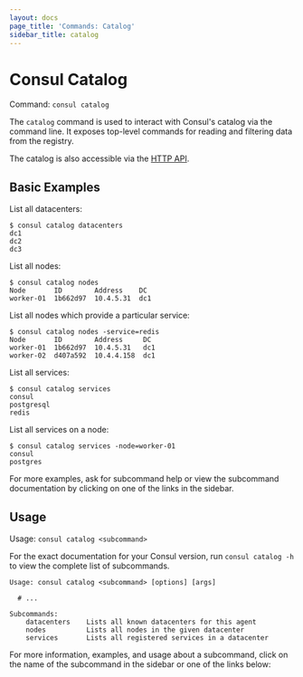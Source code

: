 ```yaml
---
layout: docs
page_title: 'Commands: Catalog'
sidebar_title: catalog
---
```


# Consul Catalog

Command: `consul catalog`

The `catalog` command is used to interact with Consul's catalog via the command
line. It exposes top-level commands for reading and filtering data from the
registry.

The catalog is also accessible via the [HTTP API](/api/catalog).

## Basic Examples

List all datacenters:

```shell-session
$ consul catalog datacenters
dc1
dc2
dc3
```

List all nodes:

```shell-session
$ consul catalog nodes
Node       ID        Address    DC
worker-01  1b662d97  10.4.5.31  dc1
```

List all nodes which provide a particular service:

```shell-session
$ consul catalog nodes -service=redis
Node       ID        Address     DC
worker-01  1b662d97  10.4.5.31   dc1
worker-02  d407a592  10.4.4.158  dc1
```

List all services:

```shell-session
$ consul catalog services
consul
postgresql
redis
```

List all services on a node:

```shell-session
$ consul catalog services -node=worker-01
consul
postgres
```

For more examples, ask for subcommand help or view the subcommand documentation
by clicking on one of the links in the sidebar.

## Usage

Usage: `consul catalog <subcommand>`

For the exact documentation for your Consul version, run `consul catalog -h` to
view the complete list of subcommands.

```text
Usage: consul catalog <subcommand> [options] [args]

  # ...

Subcommands:
    datacenters    Lists all known datacenters for this agent
    nodes          Lists all nodes in the given datacenter
    services       Lists all registered services in a datacenter
```

For more information, examples, and usage about a subcommand, click on the name
of the subcommand in the sidebar or one of the links below:
